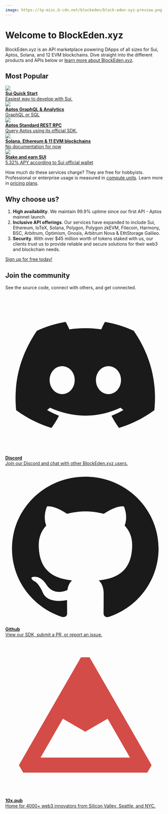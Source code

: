 ```yaml
---
image: https://tp-misc.b-cdn.net/blockeden/block-eden-xyz-preview.png
---
```


# Welcome to BlockEden.xyz

<head>
  <meta name="twitter:site" content="@BlockEdenHQ"/>
  <meta name="twitter:title" content="Demystifying App Chains: The Future of Web3"/>
  <meta name="twitter:description" content="BlockEden.xyz is an API marketplace powering DApps of all sizes for Sui, Aptos, Solana, and 12 EVM blockchains."/>
  <meta name="og:description" content="BlockEden.xyz is an API marketplace powering DApps of all sizes for Sui, Aptos, Solana, and 12 EVM blockchains."/>
  <meta
    property="og:image"
    content="https://tp-misc.b-cdn.net/blockeden/BlockEden-xyz-image.png"
  />
  <meta
    name="twitter:image"
    content="https://tp-misc.b-cdn.net/blockeden/BlockEden-xyz-image.png"
  />
</head>


BlockEden.xyz is an API marketplace powering DApps of all sizes for Sui, Aptos, Solana, and 12 EVM blockchains.
Dive straight into the different products and APIs below or [learn more about BlockEden.xyz](/about-us/).

## Most Popular

<div className="row">

<div class="col-md-6 d-flex aos-init aos-animate" data-aos="fade-up" data-aos-delay="200">
<a
href="/docs/sui/"
className="card card-sm card-body flex-row align-items-center hover-shadow-3d"
>
<img src="https://blockeden.xyz/img/sui-logo.svg" style={{maxHeight: "48px", maxWidth: "48px"}}/>
  <div className="ml-3">
    <div><strong className="mb-0 h4">Sui Quick Start</strong></div>
    <span>Easiest way to develop with Sui.</span>
  </div>
</a>
</div>


<div class="col-md-6 d-flex aos-init aos-animate" data-aos="fade-up" data-aos-delay="200">
<a
href="/docs/aptos/analytics-and-graphql/"
className="card card-sm card-body flex-row align-items-center hover-shadow-3d"
>
<img src="https://blockeden.xyz/keys-assets/aptos-logo.png" style={{maxHeight: "48px", maxWidth: "48px"}}/>
  <div className="ml-3">
    <div><strong className="mb-0 h4">Aptos GraphQL & Analytics</strong></div>
    <span>GraphQL or SQL</span>
  </div>
</a>
</div>

<div class="col-md-6 d-flex aos-init aos-animate" data-aos="fade-up" data-aos-delay="200">
<a
href="/docs/aptos/"
className="card card-sm card-body flex-row align-items-center hover-shadow-3d"
>
<img src="https://blockeden.xyz/keys-assets/aptos-logo.png" style={{maxHeight: "48px", maxWidth: "48px"}}/>
  <div className="ml-3">
    <div><strong className="mb-0 h4">Aptos Standard REST RPC</strong></div>
    <span>Query Aptos using its official SDK.</span>
  </div>
</a>
</div>


<div class="col-md-6 d-flex aos-init aos-animate" data-aos="fade-up" data-aos-delay="200">
<a
href="https://blockeden.xyz/api-marketplace"
className="card card-sm card-body flex-row align-items-center hover-shadow-3d"
>
<img src="/assets/img/saas-sketch-6.svg" style={{maxHeight: "48px", maxWidth: "48px"}}/>
  <div className="ml-3">
    <div><strong className="mb-0 h4">Solana, Ethereum & 11 EVM blockchains</strong></div>
    <span>No documentation for now</span>
  </div>
</a>
</div>



<div class="col-md-12 d-flex aos-init aos-animate" data-aos="fade-up" data-aos-delay="200">
<a
href="/docs/sui/sui-staking/"
className="card card-sm card-body flex-row align-items-center hover-shadow-3d"
>
<img src="https://tp-misc.b-cdn.net/blockeden/mining-voxel-1.png" style={{maxHeight: "48px", maxWidth: "48px"}}/>
  <div className="ml-3">
    <div><strong className="mb-0 h4">Stake and earn SUI</strong></div>
    <span>5.32% APY according to Sui official wallet</span>
  </div>
</a>
</div>

</div>

How much do these services charge? They are free for hobbyists. Professional or enterprise usage is measured in [compute units](compute-unit.md). Learn more in [pricing plans](/pricing).

## Why choose us?

1. **High availability**. We maintain 99.9% uptime since our first API - Aptos mainnet launch.
2. **Inclusive API offerings**. Our services have expanded to include Sui, Ethereum, IoTeX, Solana, Polygon, Polygon zkEVM, Filecoin, Harmony, BSC, Arbitrum, Optimism, Gnosis, Arbitrum Nova & EthStorage Galileo.
3. **Security**. With over $45 million worth of tokens staked with us, our clients trust us to provide reliable and secure solutions for their web3 and blockchain needs.

[Sign up for free today!](https://blockeden.xyz/dash/sign-up/)

## Join the community

<p style={{color: "#495057"}}>See the source code, connect with others, and get connected.</p>


<div className="row">



<div class="col-md-6 d-flex aos-init aos-animate" data-aos="fade-up" data-aos-delay="200">
<a
href="https://discord.gg/4Yfvs2HWey"
className="card card-sm card-body flex-row align-items-center hover-shadow-3d"
>
<svg
style={{maxHeight: "48px", maxWidth: "48px"}}
  xmlns="https://www.w3.org/2000/svg"
  fill="none"
  viewBox="0 0 24 24"
  className="icon-lg text-palette-white"
  role="img"
>
  <g id="discord">
    <path
      id="Vector"
      fill="currentColor"
      d="M19.2794 5.3996C17.9149 4.77553 16.4658 4.32069 14.9532 4.06683C14.7628 4.39474 14.5512 4.83899 14.4031 5.18805C12.7943 4.95534 11.1971 4.95534 9.61044 5.18805C9.46235 4.83899 9.24021 4.39474 9.06038 4.06683C7.53725 4.32069 6.08812 4.77553 4.73314 5.3996C1.99357 9.44021 1.25314 13.3856 1.62335 17.2781C3.44268 18.6003 5.19857 19.4042 6.92377 19.9332C7.34687 19.3619 7.72766 18.7484 8.05557 18.1032C7.43149 17.8705 6.83915 17.5849 6.26796 17.2464C6.41605 17.1407 6.56414 17.0243 6.70165 16.908C10.1499 18.484 13.8849 18.484 17.2908 16.908C17.4389 17.0243 17.5764 17.1407 17.7245 17.2464C17.1533 17.5849 16.561 17.8705 15.9369 18.1032C16.2648 18.7484 16.6456 19.3619 17.0686 19.9332C18.7928 19.4042 20.5593 18.6003 22.3691 17.2781C22.8239 12.7722 21.6487 8.85848 19.2794 5.3996ZM8.53155 14.8771C7.49494 14.8771 6.64874 13.9357 6.64874 12.7827C6.64874 11.6298 7.47378 10.6883 8.53155 10.6883C9.57871 10.6883 10.4355 11.6298 10.4143 12.7827C10.4143 13.9357 9.57871 14.8771 8.53155 14.8771ZM15.4821 14.8771C14.4454 14.8771 13.5982 13.9357 13.5982 12.7827C13.5982 11.6298 14.4243 10.6883 15.4821 10.6883C16.5292 10.6883 17.386 11.6298 17.3648 12.7827C17.3648 13.9357 16.5398 14.8771 15.4821 14.8771Z"
    />
  </g>
</svg>

<div className="ml-3">
    <div><strong className="mb-0 h4">Discord</strong></div>
    <span>Join our Discord and chat with other BlockEden.xyz users.</span>
</div>
</a>
</div>




<div class="col-md-6 d-flex aos-init aos-animate" data-aos="fade-up" data-aos-delay="200">
<a
href="https://github.com/BlockEdenHQ"
className="card card-sm card-body flex-row align-items-center hover-shadow-3d"
>
<svg
style={{maxHeight: "48px", maxWidth: "48px"}}
  xmlns="https://www.w3.org/2000/svg"
  fill="none"
  viewBox="0 0 24 24"
  className="icon-lg text-palette-white"
  role="img"
>
  <g id="github">
    <path
      id="github_2"
      fill="currentColor"
      d="M12 1.60205C5.9225 1.60205 1 6.41965 1 12.3676C1 17.1314 4.14875 21.155 8.52125 22.5815C9.07125 22.6757 9.2775 22.3527 9.2775 22.0701C9.2775 21.8144 9.26375 20.9666 9.26375 20.065C6.5 20.5629 5.785 19.4056 5.565 18.8001C5.44125 18.4906 4.905 17.5351 4.4375 17.2794C4.0525 17.0776 3.5025 16.5797 4.42375 16.5662C5.29 16.5528 5.90875 17.3467 6.115 17.6697C7.105 19.298 8.68625 18.8404 9.31875 18.5578C9.415 17.8581 9.70375 17.3871 10.02 17.1179C7.5725 16.8488 5.015 15.9203 5.015 11.8024C5.015 10.6317 5.44125 9.66278 6.1425 8.90919C6.0325 8.64005 5.6475 7.53658 6.2525 6.05631C6.2525 6.05631 7.17375 5.77372 9.2775 7.15978C10.1575 6.91756 11.0925 6.79645 12.0275 6.79645C12.9625 6.79645 13.8975 6.91756 14.7775 7.15978C16.8813 5.76026 17.8025 6.05631 17.8025 6.05631C18.4075 7.53658 18.0225 8.64005 17.9125 8.90919C18.6138 9.66278 19.04 10.6182 19.04 11.8024C19.04 15.9337 16.4688 16.8488 14.0213 17.1179C14.42 17.4544 14.7638 18.1003 14.7638 19.1096C14.7638 20.5495 14.75 21.7068 14.75 22.0701C14.75 22.3527 14.9563 22.6891 15.5063 22.5815C17.69 21.86 19.5875 20.4865 20.9318 18.6542C22.2761 16.822 22.9994 14.6233 23 12.3676C23 6.41965 18.0775 1.60205 12 1.60205Z"
    />
  </g>
</svg>
<div className="ml-3">
    <div><strong className="mb-0 h4">Github</strong></div>
    <span>View our SDK, submit a PR, or report an issue.</span>
</div>
</a>
</div>


<div class="col-md-6 d-flex aos-init aos-animate" data-aos="fade-up" data-aos-delay="200">
<a
  href="https://10x.pub"
  className="card card-sm card-body flex-row align-items-center hover-shadow-3d"
>
  <svg xmlns="https://www.w3.org/2000/svg" viewBox="0 0 64 64" style={{maxHeight: "50px", maxWidth: "50px"}}
  >
<defs fill="#D44C47" />
<path
  d="m33.73,8h-3.46L5.44,51c.77,1.33.96,1.67,1.73,3h49.65c.77-1.33.96-1.67,1.73-3L33.73,8ZM14.1,48l8.95-15.5,8.95,5.17,8.95-5.17,8.95,15.5H14.1Z"
  fill="#D44C47"
/>
  </svg>

  <div className="ml-3">
<div><strong className="mb-0 h4">10x.pub</strong></div>
<span>Home for 4000+ web3 innovators from Silicon Valley, Seattle, and NYC.</span>
  </div>
</a>
</div>


</div>
